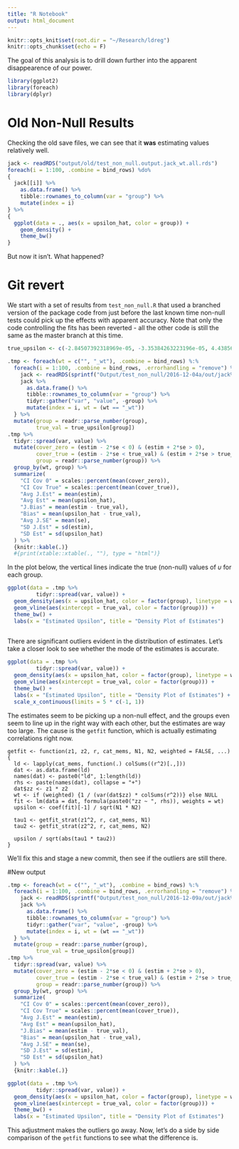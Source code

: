 ```yaml
---
title: "R Notebook"
output: html_document
---
```


```r
knitr::opts_knit$set(root.dir = "~/Research/ldreg")
knitr::opts_chunk$set(echo = F)
```

The goal of this analysis is to drill down further into the apparent disappearence of our power. 

```r
library(ggplot2)
library(foreach)
library(dplyr)
```

# Old Non-Null Results

Checking the old save files, we can see that it __was__ estimating values relatively well.

```r
jack <- readRDS("output/old/test_non_null.output.jack_wt.all.rds")
foreach(i = 1:100, .combine = bind_rows) %do% 
{
  jack[[i]] %>% 
    as.data.frame() %>% 
    tibble::rownames_to_column(var = "group") %>% 
    mutate(index = i)
} %>% 
{
  ggplot(data = ., aes(x = upsilon_hat, color = group)) +
    geom_density() +
    theme_bw()
}

```

But now it isn't. What happened?

# Git revert

We start with a set of results from `test_non_null.R` that used a branched version of the package code from just before the last known time non-null tests could pick up the effects with apparent accuracy. Note that only the code controlling the fits has been reverted - all the other code is still the same as the master branch at this time.

```r

true_upsilon <- c(-2.84507392318969e-05, -3.35384263223196e-05, 4.43856550207098e-05)

.tmp <- foreach(wt = c("", "_wt"), .combine = bind_rows) %:%
  foreach(i = 1:100, .combine = bind_rows, .errorhandling = "remove") %do% {
    jack <- readRDS(sprintf("Output/test_non_null/2016-12-04a/out/jack%s.%s.rds", wt, i))
    jack %>% 
      as.data.frame() %>% 
      tibble::rownames_to_column(var = "group") %>% 
      tidyr::gather("var", "value", -group) %>% 
      mutate(index = i, wt = (wt == "_wt"))
  } %>% 
  mutate(group = readr::parse_number(group),
         true_val = true_upsilon[group])
.tmp %>%
  tidyr::spread(var, value) %>% 
  mutate(cover_zero = (estim - 2*se < 0) & (estim + 2*se > 0),
         cover_true = (estim - 2*se < true_val) & (estim + 2*se > true_val),
         group = readr::parse_number(group)) %>% 
  group_by(wt, group) %>% 
  summarize(
    "CI Cov 0" = scales::percent(mean(cover_zero)),
    "CI Cov True" = scales::percent(mean(cover_true)),
    "Avg J.Est" = mean(estim),
    "Avg Est" = mean(upsilon_hat),
    "J.Bias" = mean(estim - true_val),
    "Bias" = mean(upsilon_hat - true_val),
    "Avg J.SE" = mean(se),
    "SD J.Est" = sd(estim),
    "SD Est" = sd(upsilon_hat)
  ) %>% 
  {knitr::kable(.)}
  #{print(xtable::xtable(., ""), type = "html")}
```

In the plot below, the vertical lines indicate the true (non-null) values of $\upsilon$ for each group.

```r
ggplot(data = .tmp %>% 
         tidyr::spread(var, value)) +
  geom_density(aes(x = upsilon_hat, color = factor(group), linetype = wt)) +
  geom_vline(aes(xintercept = true_val, color = factor(group))) +
  theme_bw() +
  labs(x = "Estimated Upsilon", title = "Density Plot of Estimates")
  
```

There are significant outliers evident in the distribution of estimates. Let's take a closer look to see whether the mode of the estimates is accurate.

```r
ggplot(data = .tmp %>% 
         tidyr::spread(var, value)) +
  geom_density(aes(x = upsilon_hat, color = factor(group), linetype = wt)) +
  geom_vline(aes(xintercept = true_val, color = factor(group))) +
  theme_bw() +
  labs(x = "Estimated Upsilon", title = "Density Plot of Estimates") +
  scale_x_continuous(limits = 5 * c(-1, 1))
```

The estimates seem to be picking up a non-null effect, and the groups even seem to line up in the right way with each other, but the estimates are way too large. The cause is the `getfit` function, which is actually estimating correlations right now. 

```
getfit <- function(z1, z2, r, cat_mems, N1, N2, weighted = FALSE, ...) {
  ld <- lapply(cat_mems, function(.) colSums((r^2)[.,]))
  dat <- as.data.frame(ld)
  names(dat) <- paste0("ld", 1:length(ld))
  rhs <- paste(names(dat), collapse = "+")
  dat$zz <- z1 * z2
  wt <- if (weighted) {1 / (var(dat$zz) * colSums(r^2))} else NULL
  fit <- lm(data = dat, formula(paste0("zz ~ ", rhs)), weights = wt)
  upsilon <- coef(fit)[-1] / sqrt(N1 * N2)

  tau1 <- getfit_strat(z1^2, r, cat_mems, N1)
  tau2 <- getfit_strat(z2^2, r, cat_mems, N2)

  upsilon / sqrt(abs(tau1 * tau2))
}
```

We'll fix this and stage a new commit, then see if the outliers are still there.

#New output

```r

.tmp <- foreach(wt = c("", "_wt"), .combine = bind_rows) %:%
  foreach(i = 1:100, .combine = bind_rows, .errorhandling = "remove") %do% {
    jack <- readRDS(sprintf("Output/test_non_null/2016-12-09a/out/jack%s.%s.rds", wt, i))
    jack %>% 
      as.data.frame() %>% 
      tibble::rownames_to_column(var = "group") %>% 
      tidyr::gather("var", "value", -group) %>% 
      mutate(index = i, wt = (wt == "_wt"))
  } %>% 
  mutate(group = readr::parse_number(group),
         true_val = true_upsilon[group])
.tmp %>%
  tidyr::spread(var, value) %>% 
  mutate(cover_zero = (estim - 2*se < 0) & (estim + 2*se > 0),
         cover_true = (estim - 2*se < true_val) & (estim + 2*se > true_val),
         group = readr::parse_number(group)) %>% 
  group_by(wt, group) %>% 
  summarize(
    "CI Cov 0" = scales::percent(mean(cover_zero)),
    "CI Cov True" = scales::percent(mean(cover_true)),
    "Avg J.Est" = mean(estim),
    "Avg Est" = mean(upsilon_hat),
    "J.Bias" = mean(estim - true_val),
    "Bias" = mean(upsilon_hat - true_val),
    "Avg J.SE" = mean(se),
    "SD J.Est" = sd(estim),
    "SD Est" = sd(upsilon_hat)
  ) %>% 
  {knitr::kable(.)}

ggplot(data = .tmp %>% 
         tidyr::spread(var, value)) +
  geom_density(aes(x = upsilon_hat, color = factor(group), linetype = wt)) +
  geom_vline(aes(xintercept = true_val, color = factor(group))) +
  theme_bw() +
  labs(x = "Estimated Upsilon", title = "Density Plot of Estimates")

```

This adjustment makes the outliers go away. Now, let's do a side by side comparison of the `getfit` functions to see what the difference is.



